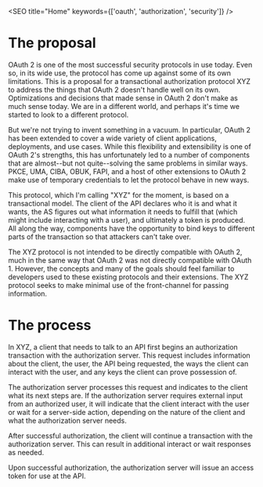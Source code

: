 

<SEO title="Home" keywords={['oauth', 'authorization', 'security']} />

# The proposal

OAuth 2 is one of the most successful security protocols in use today. Even so, in its wide use, the protocol has come up against some of its own limitations. This is a proposal for a transactional authorization protocol XYZ to address the things that OAuth 2 doesn't handle well on its own. Optimizations and decisions that made sense in OAuth 2 don't make as much sense today. We are in a different world, and perhaps it's time we started to look to a different protocol.

But we're not trying to invent something in a vacuum. In particular, OAuth 2 has been extended to cover a wide variety of client applications, deployments, and use cases. While this flexibility and extensibility is one of OAuth 2's strengths, this has unfortunately led to a number of components that are almost--but not quite--solving the same problems in similar ways. PKCE, UMA, CIBA, OBUK, FAPI, and a host of other extensions to OAuth 2 make use of temporary credentials to let the protocol behave in new ways. 

This protocol, which I'm calling "XYZ" for the moment, is based on a transactional model. The client of the API declares who it is and what it wants, the AS figures out what information it needs to fulfill that (which might include interacting with a user), and ultimately a token is produced. All along the way, components have the opportunity to bind keys to different parts of the transaction so that attackers can't take over.

The XYZ protocol is not intended to be directly compatible with OAuth 2, much in the same way that OAuth 2 was not directly compatible with OAuth 1. However, the concepts and many of the goals should feel familiar to developers used to these existing protocols and their extensions. The XYZ protocol seeks to make minimal use of the front-channel for passing information. 

# The process

In XYZ, a client that needs to talk to an API first <Link to="/transactionrequest">begins an authorization transaction</Link> with the authorization server. This request includes information about the client, the user, the API being requested, the ways the client can interact with the user, and any keys the client can prove possession of.

The authorization server processes this request and indicates to the client what its next steps are. If the authorization server requires external input from an authorized user, it will indicate that the client <Link to="/interactresponse">interact with the user</Link> or <Link to="/waitresponse">wait for a server-side action</Link>, depending on the nature of the client and what the authorization server needs.

After successful authorization, the client will <Link to="/transactioncontinue">continue a transaction</Link> with the authorization server. This can result in additional <Link to="/interactresponse">interact</Link> or <Link to="/waitresponse">wait</Link> responses as needed.

Upon successful authorization, the authorization server will <Link to="/tokenresponse">issue an access token for use at the API</Link>. 

